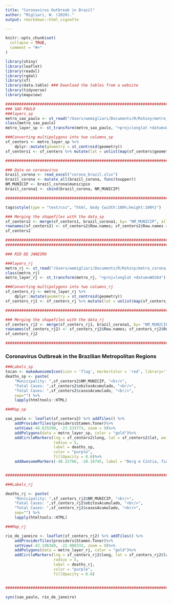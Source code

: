 ```yaml
---
title: "Coronavirus Outbreak in Brazil"
author: "Migliari, W. (2020)."
output: rmarkdown::html_vignette

---
```


```r
knitr::opts_chunk$set(
  collapse = TRUE,
  comment = "#>"
)

library(shiny)
library(leaflet)
library(readxl)
library(rgdal)
library(sf)
library(data.table) ### Download the tables from a website
library(tidyverse)
library(mapview)

###################################################################################################
### SAO PAULO
###layers_sp
metro_sao_paulo <- st_read("/Users/wemigliari/Documents/R/Rshiny/metro_corona_brazil/Munic¡pios_RM_Sao_Paulo.shp")
class(metro_sao_paulo)
metro_layer_sp <- st_transform(metro_sao_paulo, "+proj=longlat +datum=WGS84")

###Converting multipolygons into two columns_sp
sf_centers <- metro_layer_sp %>%
    dplyr::mutate(geometry = st_centroid(geometry))
sf_centers1 <- sf_centers %>% mutate(lat = unlist(map(sf_centers$geometry,2)), long = unlist(map(sf_centers$geometry,1)))

##################################################################################################

### Data on coronavirus
brazil_corona <- read_excel("corona_brazil.xlsx")
brazil_corona <- mutate_all(brazil_corona, funs(toupper))
NM_MUNICIP <- brazil_corona$municipio
brazil_corona1 <- cbind(brazil_corona, NM_MUNICIP)

##################################################################################################

tags$style(type = "text/css", "html, body {width:100%;height:100%}")

### Merging the shapefiles with the data_sp
sf_centers2 <- merge(sf_centers1, brazil_corona1, by= "NM_MUNICIP", all=T)
rownames(sf_centers2) <- sf_centers2$Row.names; sf_centers2$Row.names <- NULL
sf_centers2

##################################################################################################
####################################################################################

### RIO DE JANEIRO

###layers_rj
metro_rj <- st_read("/Users/wemigliari/Documents/R/Rshiny/metro_corona_brazil/Munic¡pios_RM_Rio_de_Janeiro.shp")
class(metro_rj)
metro_layer_rj <- st_transform(metro_rj, "+proj=longlat +datum=WGS84")

###Converting multipolygons into two columns_rj
sf_centers_rj <- metro_layer_rj %>%
    dplyr::mutate(geometry = st_centroid(geometry))
sf_centers_rj1 <- sf_centers_rj %>% mutate(lat = unlist(map(sf_centers_rj$geometry,2)), long = unlist(map(sf_centers_rj$geometry,1)))

##################################################################################################

### Merging the shapefiles with the data_rj
sf_centers_rj2 <- merge(sf_centers_rj1, brazil_corona1, by= "NM_MUNICIP", all=T)
rownames(sf_centers_rj2) <- sf_centers_rj2$Row.names; sf_centers_rj2$Row.names <- NULL
sf_centers_rj2

##################################################################################################


```

### Coronavirus Outbreak in the Brazilian Metropolitan Regions

```r


###Labels_sp
tocan <- makeAwesomeIcon(icon = 'flag', markerColor = 'red', library='fa', iconColor = 'black')
deaths_sp <- paste(
    "Municipality: ",sf_centers2$NM_MUNICIP, "<br/>",
    "Fatal Cases: ",sf_centers2$obitosAcumulado, "<br/>",
    "Total Cases: ",sf_centers2$casosAcumulado, "<br/>",
    sep="") %>%
    lapply(htmltools::HTML)

###Map_sp

sao_paulo <- leaflet(sf_centers2) %>% addTiles() %>%
    addProviderTiles(providers$Stamen.Toner)%>%
    setView(-46.625290, -23.533773, zoom = 9)%>%
    addPolygons(data = metro_layer_sp, color = "gold")%>%
    addCircleMarkers(lng = sf_centers2$long, lat = sf_centers2$lat, weight = 1, 
                     radius = 5,
                     label = deaths_sp,
                     color = "purple",
                     fillOpacity = 0.6)%>%
    addAwesomeMarkers(-48.32766, -10.16745, label = "Berg e Cíntia, fiquem em casa!", icon = tocan)


##################################################################################################

###Labels_rj

deaths_rj <- paste(
    "Municipality: ",sf_centers_rj2$NM_MUNICIP, "<br/>",
    "Fatal Cases: ",sf_centers_rj2$obitosAcumulado, "<br/>",
    "Total Cases: ",sf_centers_rj2$casosAcumulado, "<br/>",
    sep="") %>%
    lapply(htmltools::HTML)

###Map_rj

rio_de_janeiro <- leaflet(sf_centers_rj2) %>% addTiles() %>%
    addProviderTiles(providers$Stamen.Toner)%>%
    setView(-43.196388, -22.908333, zoom = 9)%>%
    addPolygons(data = metro_layer_rj, color = "gold")%>%
    addCircleMarkers(lng = sf_centers_rj2$long, lat = sf_centers_rj2$lat, weight = 1, 
                     radius = 5,
                     label = deaths_rj,
                     color = "purple",
                     fillOpacity = 0.6)


##################################################################################################

sync(sao_paulo, rio_de_janeiro)

```


